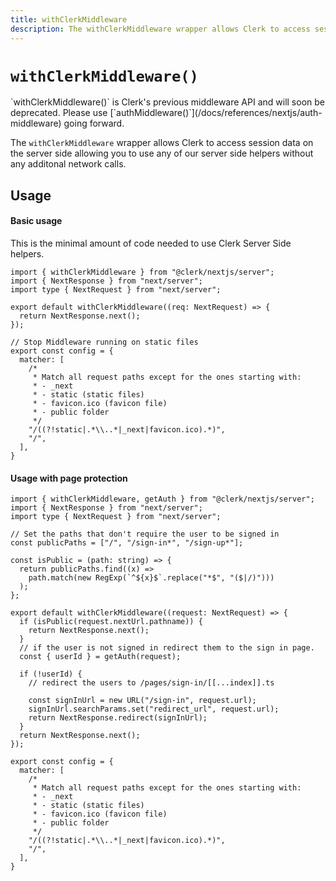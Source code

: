 ```yaml
---
title: withClerkMiddleware
description: The withClerkMiddleware wrapper allows Clerk to access session data on the server side allowing you to use any of our server side helpers without any additonal network calls.
---
```



# `withClerkMiddleware()`

<Callout type="warning">
  `withClerkMiddleware()` is Clerk's previous middleware API and will soon be deprecated. Please use [`authMiddleware()`](/docs/references/nextjs/auth-middleware) going forward.
</Callout>

The `withClerkMiddleware` wrapper allows Clerk to access session data on the server side allowing you to use any of our server side helpers without any additonal network calls.

## Usage

#### Basic usage

This is the minimal amount of code needed to use Clerk Server Side helpers.

```tsx filename="middleware.ts" copy
import { withClerkMiddleware } from "@clerk/nextjs/server";
import { NextResponse } from "next/server";
import type { NextRequest } from "next/server";

export default withClerkMiddleware((req: NextRequest) => {
  return NextResponse.next();
});

// Stop Middleware running on static files
export const config = {
  matcher: [
    /*
     * Match all request paths except for the ones starting with:
     * - _next
     * - static (static files)
     * - favicon.ico (favicon file)
     * - public folder
     */
    "/((?!static|.*\\..*|_next|favicon.ico).*)",
    "/",
  ],
}
```

#### Usage with page protection

```tsx filename="middleware.ts" copy
import { withClerkMiddleware, getAuth } from "@clerk/nextjs/server";
import { NextResponse } from "next/server";
import type { NextRequest } from "next/server";

// Set the paths that don't require the user to be signed in
const publicPaths = ["/", "/sign-in*", "/sign-up*"];

const isPublic = (path: string) => {
  return publicPaths.find((x) =>
    path.match(new RegExp(`^${x}$`.replace("*$", "($|/)")))
  );
};

export default withClerkMiddleware((request: NextRequest) => {
  if (isPublic(request.nextUrl.pathname)) {
    return NextResponse.next();
  }
  // if the user is not signed in redirect them to the sign in page.
  const { userId } = getAuth(request);

  if (!userId) {
    // redirect the users to /pages/sign-in/[[...index]].ts

    const signInUrl = new URL("/sign-in", request.url);
    signInUrl.searchParams.set("redirect_url", request.url);
    return NextResponse.redirect(signInUrl);
  }
  return NextResponse.next();
});

export const config = {
  matcher: [
    /*
     * Match all request paths except for the ones starting with:
     * - _next
     * - static (static files)
     * - favicon.ico (favicon file)
     * - public folder
     */
    "/((?!static|.*\\..*|_next|favicon.ico).*)",
    "/",
  ],
}
```
